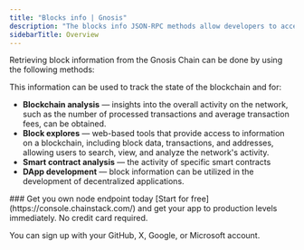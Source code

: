 ---
title: "Blocks info | Gnosis"
description: "The blocks info JSON-RPC methods allow developers to access specific block details. A block in the Gnosis Chain contains various pieces of information, such as the block's transactions, the block, the timestamp of the block, the block height, the block header, and others."
sidebarTitle: Overview
---


Retrieving block information from the Gnosis Chain can be done by using the following methods:

<CardGroup cols={2}>
  <Card title="eth_blockNumber" icon="angle-right" iconType="solid" href="/api-reference/gnosis_node_api/blocks_info/eth_blockNumber" horizontal/>
  <Card title="eth_getBlockByHash" icon="angle-right" iconType="solid" href="/api-reference/gnosis_node_api/blocks_info/eth_getBlockByHash" horizontal/>
  <Card title="eth_getBlockByNumber" icon="angle-right" iconType="solid" href="/api-reference/gnosis_node_api/blocks_info/eth_getBlockByNumber" horizontal/>
  <Card title="eth_getBlockTransactionCountByHash" icon="angle-right" iconType="solid" href="/api-reference/gnosis_node_api/blocks_info/eth_getBlockTransactionCountByHash" horizontal/>
  <Card title="eth_getBlockTransactionCountByNumber" icon="angle-right" iconType="solid" href="/api-reference/gnosis_node_api/blocks_info/eth_getBlockTransactionCountByNumber" horizontal/>
  <Card title="eth_newBlockFilter" icon="angle-right" iconType="solid" href="/api-reference/gnosis_node_api/blocks_info/eth_newBlockFilter" horizontal/>
</CardGroup>

This information can be used to track the state of the blockchain and for:

* **Blockchain analysis** — insights into the overall activity on the network, such as the number of processed transactions and average transaction fees, can be obtained.
* **Block explores** — web-based tools that provide access to information on a blockchain, including block data, transactions, and addresses, allowing users to search, view, and analyze the network's activity.
* **Smart contract analysis** — the activity of specific smart contracts
* **DApp development** — block information can be utilized in the development of decentralized applications.

<Check>
  ### Get you own node endpoint today
  [Start for free](https://console.chainstack.com/) and get your app to production levels immediately. No credit card required.

  You can sign up with your GitHub, X, Google, or Microsoft account.
</Check>
